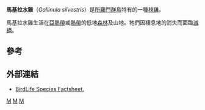 {{Speciesbox 
| taxon = Gallinula silvestris
| status = CR
| status_system = IUCN3.1
| status_ref = <ref>{{IUCN|id=22692857 |title=''Gallinula silvestris'' |assessors=[[BirdLife_International|BirdLife International]] |version=2013.2 |year=2013 |accessdate=26 November 2013}}</ref>
| binomial_authority = ([[恩斯特·邁爾|Mayr]], 1933)
}}

'''馬基拉水雞'''（''Gallinula silvestris''）是[[所羅門群島|所羅門群島]]特有的一種[[秧雞|秧雞]]。

馬基拉水雞生活在[[亞熱帶|亞熱帶]]或[[熱帶|熱帶]]的低地[[森林|森林]]及山地。牠們因棲息地的消失而面臨[[滅絕|滅絕]]。

==參考==
{{reflist}}

==外部連結==
*[http://www.birdlife.org/datazone/species/index.html?action=SpcHTMDetails.asp&sid=2934&m=0 BirdLife Species Factsheet.] {{Wayback|url=http://www.birdlife.org/datazone/species/index.html?action=SpcHTMDetails.asp&sid=2934&m=0 |date=20090103011622 }}
{{Taxonbar}}

[[Category:黑水雞屬|M]]
[[Category:不会飞的鸟|M]]
[[Category:1933年描述的鸟类|M]]
